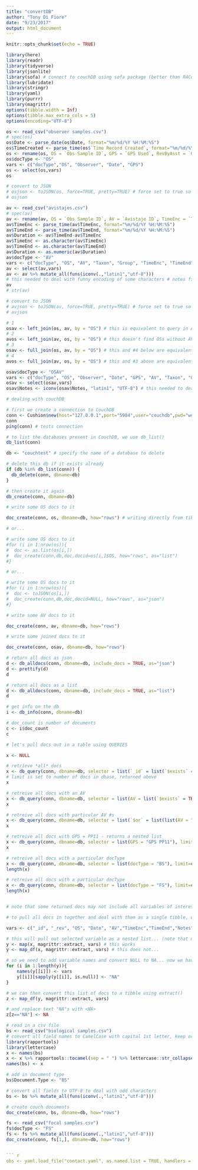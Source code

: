 ```yaml
---
title: "convertDB"
author: "Tony Di Fiore"
date: "9/23/2017"
output: html_document
---
```


```r
knitr::opts_chunk$set(echo = TRUE)
```

``` r
library(here)
library(readr)
library(tidyverse)
library(jsonlite)
library(sofa) # connect to couchDB using sofa package (better than R4CouchDB)
library(lubridate)
library(stringr)
library(yaml)
library(purrr)
library(magrittr)
options(tibble.width = Inf)
options(tibble.max_extra_cols = 5)
options(encoding="UTF-8")

os <- read_csv("observer samples.csv")
# spec(os)
os$Date <- parse_date(os$Date, format="%m/%d/%Y %H:%M:%S")
os$TimeCreated <- parse_time(os$`Time Record Created`, format="%m/%d/%Y %H:%M:%S")
os <- rename(os, OS = `Obs Sample ID`, GPS = `GPS Used`, RevByAsst = `OS Rev by Assistant`, RevByPI = `OS Rev by PI`) 
os$docType <- "OS"
vars <- c("docType","OS", "Observer", "Date", "GPS")
os <- select(os,vars)
os

# convert to JSON
# osjson <- toJSON(os, force=TRUE, pretty=TRUE) # force set to true so difftime elements are converted to integer seconds since midnight
# osjson

av <- read_csv("avistajes.csv")
# spec(av)
av <- rename(av, OS = `Obs Sample ID`, AV = `Avistaje ID`, TimeEnc = `Time Enc`, TimeEnd = `Time Left/Lost`, BehEnc = `Beh When Enc`, Notes = `Avistaje Notes`, OtherObs = `Other Observer Present`, RevByAsst = `AV Rev By Assistant`, RevByPI = `AV Rev by PI`)
av$TimeEnc <- parse_time(av$TimeEnc, format="%m/%d/%Y %H:%M:%S")
av$TimeEnd <- parse_time(av$TimeEnd, format="%m/%d/%Y %H:%M:%S")
av$Duration <- av$TimeEnd-av$TimeEnc
av$TimeEnc <- as.character(av$TimeEnc)
av$TimeEnd <- as.character(av$TimeEnd)
av$Duration <- as.numeric(av$Duration)
av$docType <- "AV"
vars <- c("docType", "OS", "AV", "Taxon", "Group", "TimeEnc", "TimeEnd","BehEnc","OtherObs","Notes","Duration")
av <- select(av,vars)
av <- av %>% mutate_all(funs(iconv(.,"latin1","utf-8")))
# this needed to deal with funny encoding of some characters # notes field is max of 2000 characters... set by HanDBase; note that converting to either utf8 or latin1 is fine
av
# str(av)

# convert to JSON
# avjson <- toJSON(av, force=TRUE, pretty=TRUE) # force set to true so difftime elements are converted to integer seconds since midnight
# avjson

# 1
osav <- left_join(os, av, by = "OS") # this is equivalent to query in Access; finds all OS and any nested AVs
# 2
avos <- left_join(av, os, by = "OS") # this doesn't find OSs without AVs, rather only AVs with an OS
# 3
osav <- full_join(os, av, by = "OS") # this and #4 below are equivalent... should find all cases, where OSs have AVs and not and where AVs have parent OS and not; should give the same as #1 above IF constraints on entering data (all AVs need to have an OS) were met on data entry 
# 4
avos <- full_join(av, os, by = "OS") # this and #3 above are equivalent... 

osav$docType <- "OSAV"
vars <- c("docType", "OS", "Observer", "Date", "GPS", "AV", "Taxon", "Group", "TimeEnc", "TimeEnd","BehEnc","OtherObs","Notes","Duration")
osav <- select(osav,vars)
osav$Notes <- iconv(osav$Notes, "latin1", "UTF-8") # this needed to deal with funny encoding of some characters # notes field is max of 2000 characters... set by HanDBase

```


``` r
# dealing with couchDB

# first we create a connection to CouchDB
conn <- Cushion$new(host="127.0.0.1",port="5984",user="couchdb",pwd="woolly")
conn
ping(conn) # tests connection

# to list the databases present in CouchDB, we use db_list()
db_list(conn)

db <- "couchtest" # specify the name of a database to delete

# delete this db if it exists already
if (db %in% db_list(conn)) {
  db_delete(conn, dbname=db)
}

# then create it again
db_create(conn, dbname=db)

# write some OS docs to it

doc_create(conn, os, dbname=db, how="rows") # writing directly from tibble, `_id` assigned by couchDB

# or...

# write some OS docs to it
#for (i in 1:nrow(os)){
#  doc <- as.list(os[i,])
#  doc_create(conn,db,doc,docid=os[i,]$OS, how="rows", as="list")
#}

# or...

# write some OS docs to it
#for (i in 1:nrow(os)){
#  doc <- toJSON(os[i,])
#  doc_create(conn,db,doc,docid=NULL, how="rows", as="json")
#}

# write some AV docs to it

doc_create(conn, av, dbname=db, how="rows")

# write some joined docs to it

doc_create(conn, osav, dbname=db, how="rows")

# return all docs as json
d <- db_alldocs(conn, dbname=db, include_docs = TRUE, as="json")
d <- prettify(d)
d

# return all docs as a list
d <- db_alldocs(conn, dbname=db, include_docs = TRUE, as="list")
d

# get info on the db
i <- db_info(conn, dbname=db)

# doc_count is number of documents
c <- i$doc_count
c

# let's pull docs out in a table using QUERIES

x <- NULL

# retrieve *all* docs
x <- db_query(conn, dbname=db, selector = list(`_id` = list(`$exists` = TRUE)), limit=c)$docs
# limit is set to number of docs in dbase, returned above
x

# retreive all docs with an AV
x <- db_query(conn, dbname=db, selector = list(AV = list(`$exists` = TRUE)), limit=c)$docs
x

# retreive all docs with particular AV #s
x <- db_query(conn, dbname=db, selector = list(`$or` = list(list(AV = "AV11065"), list(AV = "AV11066"))), limit=c)$docs
x

# retreive all docs with GPS = PP11 - returns a nested list
x <- db_query(conn, dbname=db, selector = list(GPS = "GPS PP11"), limit=c)$docs
x

# retreive all docs with a particular docType
x <- db_query(conn, dbname=db, selector = list(docType = "BS"), limit=c)$docs
length(x)

# retreive all docs with a particular docType
x <- db_query(conn, dbname=db, selector = list(docType = "FS"), limit=c)$docs
length(x)


# note that some returned docs may not include all variables of interest (given that we have different kinds of docs)

# to pull all docs in together and deal with them as a single tibble, we need to extract variables of interest from each document

vars <- c("_id", "_rev", "OS", "Date", "AV","TimeEnc","TimeEnd","Notes", "GPS") # define list of vars

# this will pull out selected variable as a nested list... (note that missing variables are pulled in to list as NULL); we cannot skip straight to map_df() and get a data frame because some of variables will not appear in every doc
y <- map(x, magrittr::extract, vars) # this works
y <- map_df(x, magrittr::extract, vars) # this does not...

# so we need to add variable names and convert NULL to NA... now we have a list of docs, each will all of variables of interest (some of which are "NA")
for (i in 1:length(y)){
	names(y[[i]]) <- vars
	y[[i]][sapply(y[[i]], is.null)] <- "NA"
}

# we can then convert this list of docs to a tibble using extract()
z <- map_df(y, magrittr::extract, vars)

# and replace text "NA"s with <NA>
z[z=="NA"] <- NA

# read in a csv file
bs <- read_csv("biological samples.csv")
# convert all field names to CamelCase with capital 1st letter, keep original internal capitalization of words (e.g., ID not Id), remove other nonletter characters (e.g., parentheses), and convert to . case with each word capitalized
library(rapportools)
library(lettercase)
x <- names(bs)
x <- x %>% rapportools::tocamel(sep = " ") %>% lettercase::str_collapse_ws() %>% rapportools::tocamel(sep = ".")
names(bs) <- x

# add in document type
bs$Document.Type <- "BS"

# convert all fields to UTF-8 to deal with odd characters
bs <- bs %>% mutate_all(funs(iconv(.,"latin1","utf-8")))

# create couch documents
doc_create(conn, bs, dbname=db, how="rows")

fs <- read_csv("focal samples.csv")
fs$docType <- "FS"
fs <- fs %>% mutate_all(funs(iconv(.,"latin1","utf-8")))
doc_create(conn, fs[1,], dbname=db, how="rows")


``` r
obs <- yaml.load_file("contact.yaml", as.named.list = TRUE, handlers = NULL)

```
